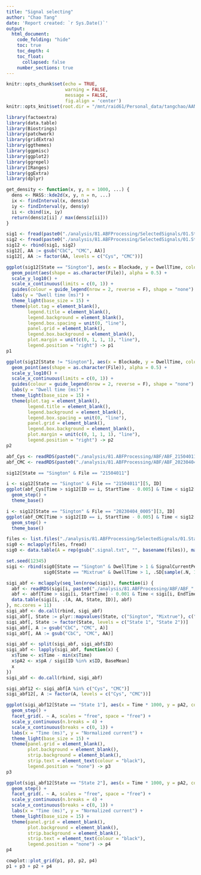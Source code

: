 ```yaml
---
title: "Signal selecting"
author: "Chao Tang"
date: 'Report created: `r Sys.Date()`'
output: 
  html_document: 
    code_folding: "hide"
    toc: true
    toc_depth: 4
    toc_float: 
      collapsed: false
    number_sections: true
---
```


```r
knitr::opts_chunk$set(echo = TRUE, 
                      warning = FALSE, 
                      message = FALSE, 
                      fig.align = 'center')
knitr::opts_knit$set(root.dir = "/mnt/raid61/Personal_data/tangchao/AANanopore")
```

```r
library(factoextra)
library(data.table)
library(Biostrings)
library(patchwork)
library(gridExtra)
library(ggthemes)
library(ggpmisc)
library(ggplot2)
library(ggrepel)
library(IRanges)
library(ggExtra)
library(dplyr)
```

```r
get_density <- function(x, y, n = 1000, ...) {
  dens <- MASS::kde2d(x, y, n = n, ...)
  ix <- findInterval(x, dens$x)
  iy <- findInterval(y, dens$y)
  ii <- cbind(ix, iy)
  return(dens$z[ii] / max(dens$z[ii]))
}
```


```r
sig1 <- fread(paste0("./analysis/81.ABFProcessing/SelectedSignals/01.StandardAA/03.GroupedSignals/", "Cys", ".signal.txt"))
sig2 <- fread(paste0("./analysis/81.ABFProcessing/SelectedSignals/01.StandardAA/03.GroupedSignals/", "CbC", ".signal.txt"))
sig12 <- rbind(sig1, sig2)
sig12[, AA := gsub("CbC", "CMC", AA)]
sig12[, AA := factor(AA, levels = c("Cys", "CMC"))]
```

```r
ggplot(sig12[State == "Sington"], aes(x = Blockade, y = DwellTime, colour = AA)) + 
  geom_point(aes(shape = as.character(File)), alpha = 0.5) + 
  scale_y_log10() + 
  scale_x_continuous(limits = c(0, 1)) + 
  guides(colour = guide_legend(nrow = 2, reverse = F), shape = "none") + 
  labs(y = "Dwell time (ms)") + 
  theme_light(base_size = 15) + 
  theme(plot.tag = element_blank(), 
        legend.title = element_blank(), 
        legend.background = element_blank(), 
        legend.box.spacing = unit(0, "line"), 
        panel.grid = element_blank(), 
        legend.box.background = element_blank(), 
        plot.margin = unit(c(0, 1, 1, 1), "line"),
        legend.position = "right") -> p1
p1
```

```r
ggplot(sig12[State != "Sington"], aes(x = Blockade, y = DwellTime, colour = AA)) + 
  geom_point(aes(shape = as.character(File)), alpha = 0.5) + 
  scale_y_log10() + 
  scale_x_continuous(limits = c(0, 1)) + 
  guides(colour = guide_legend(nrow = 2, reverse = F), shape = "none") + 
  labs(y = "Dwell time (ms)") + 
  theme_light(base_size = 15) + 
  theme(plot.tag = element_blank(), 
        legend.title = element_blank(), 
        legend.background = element_blank(), 
        legend.box.spacing = unit(0, "line"), 
        panel.grid = element_blank(), 
        legend.box.background = element_blank(), 
        plot.margin = unit(c(0, 1, 1, 1), "line"),
        legend.position = "right") -> p2
p2
```

```r
abf_Cys <- readRDS(paste0("./analysis/81.ABFProcessing/ABF/ABF_21504011.Rds"))
abf_CMC <- readRDS(paste0("./analysis/81.ABFProcessing/ABF/ABF_20230404_0005.Rds"))
```

```r
sig12[State == "Sington" & File == "21504011"]
```

```r
i <- sig12[State == "Sington" & File == "21504011"][5, ID]
ggplot(abf_Cys[Time > sig12[ID == i, StartTime - 0.005] & Time < sig12[ID == i, EndTime + 0.005]], aes(x = Time, y = pA)) + 
  geom_step() + 
  theme_base()
```

```r
i <- sig12[State == "Sington" & File == "20230404_0005"][3, ID]
ggplot(abf_CMC[Time > sig12[ID == i, StartTime - 0.005] & Time < sig12[ID == i, EndTime + 0.005]], aes(x = Time, y = pA)) + 
  geom_step() + 
  theme_base()
```




```r
files <- list.files("./analysis/81.ABFProcessing/SelectedSignals/01.StandardAA/03.GroupedSignals", full.names = T)
sig0 <- mclapply(files, fread)
sig0 <- data.table(A = rep(gsub(".signal.txt", "", basename(files)), mapply(nrow, sig0)), do.call(rbind, sig0))
```

```r
set.seed(12345)
sigi <- rbind(sig0[State == "Sington" & DwellTime > 1 & SignalCurrentPercent > 80, .SD[sample(.N, 1)], .(A, State)], 
              sig0[State == "Mixtrue" & DwellTime > 1, .SD[sample(.N, 1)], .(A, State)])
```

```r
sigi_abf <- mclapply(seq_len(nrow(sigi)), function(i) {
  abf <- readRDS(sigi[i, paste0("./analysis/81.ABFProcessing/ABF/ABF_", File, ".Rds")])
  abf <- abf[Time > sigi[i, StartTime] - 0.001 & Time < sigi[i, EndTime] + 0.001]
  data.table(sigi[i, .(A, AA, State, ID)], abf)
}, mc.cores = 11)
sigi_abf <- do.call(rbind, sigi_abf)
sigi_abf[, State := plyr::mapvalues(State, c("Sington", "Mixtrue"), c("State 1", "State 2"))]
sigi_abf[, State := factor(State, levels = c("State 1", "State 2"))]
sigi_abf[, A := gsub("CbC", "CMC", A)]
sigi_abf[, AA := gsub("CbC", "CMC", AA)]
```

```r
sigi_abf <- split(sigi_abf, sigi_abf$ID)
sigi_abf <- lapply(sigi_abf, function(x) {
  x$Time <- x$Time - min(x$Time)
  x$pA2 <- x$pA / sigi[ID %in% x$ID, BaseMean]
  x
})
sigi_abf <- do.call(rbind, sigi_abf)
```

```r
sigi_abf12 <- sigi_abf[A %in% c("Cys", "CMC")]
sigi_abf12[, A := factor(A, levels = c("Cys", "CMC"))]
```

```r
ggplot(sigi_abf12[State == "State 1"], aes(x = Time * 1000, y = pA2, colour = A)) + 
  geom_step() + 
  facet_grid(. ~ A, scales = "free", space = "free") + 
  scale_y_continuous(n.breaks = 4) + 
  scale_x_continuous(breaks = c(0, 1)) + 
  labs(x = "Time (ms)", y = "Normalized current") + 
  theme_light(base_size = 15) + 
  theme(panel.grid = element_blank(), 
        plot.background = element_blank(), 
        strip.background = element_blank(), 
        strip.text = element_text(colour = "black"), 
        legend.position = "none") -> p3
p3
```


```r
ggplot(sigi_abf12[State == "State 2"], aes(x = Time * 1000, y = pA2, colour = A)) + 
  geom_step() + 
  facet_grid(. ~ A, scales = "free", space = "free") + 
  scale_y_continuous(n.breaks = 4) + 
  scale_x_continuous(breaks = c(0, 1)) + 
  labs(x = "Time (ms)", y = "Normalized current") + 
  theme_light(base_size = 15) + 
  theme(panel.grid = element_blank(), 
        plot.background = element_blank(), 
        strip.background = element_blank(), 
        strip.text = element_text(colour = "black"), 
        legend.position = "none") -> p4
p4
```

```r
cowplot::plot_grid(p1, p3, p2, p4)
p1 + p3 + p2 + p4
```

